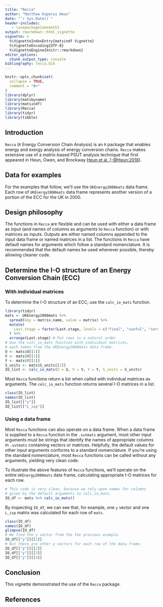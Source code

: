 ```yaml
---
title: "Recca"
author: "Matthew Kuperus Heun"
date: "`r Sys.Date()`"
header-includes:
   - \usepackage{amsmath}
output: rmarkdown::html_vignette
vignette: >
  %\VignetteIndexEntry{matsindf Vignette}
  %\VignetteEncoding{UTF-8}
  %\VignetteEngine{knitr::rmarkdown}
editor_options: 
  chunk_output_type: console
bibliography: recca.bib
---
```


```r
knitr::opts_chunk$set(
  collapse = TRUE,
  comment = "#>"
)
library(dplyr)
library(matsbyname)
library(matsindf)
library(Recca)
library(tidyr)
library(tibble)
```


## Introduction

`Recca` (`R` Energy Conversion Chain Analysis)
is an `R` package that enables
energy and exergy analysis of energy conversion chains.
`Recca` makes extensive use of a matrix-based PSUT analysis technique
that first appeared in Heun, Owen, and Brockway 
[Heun et al. [-@Heun:2018]](https://doi.org/10.1016/j.apenergy.2018.05.109).


## Data for examples

For the examples that follow, we'll use the `UKEnergy2000mats` data frame.
Each row of `UKEnergy2000mats` data frame represents 
another version of a portion of the ECC for the UK in 2000.


## Design philosophy

The functions in `Recca` are flexible and can be used with either a data frame as input
(and names of columns as arguments to `Recca` function) or with matrices as inputs.
Outputs are either named columns appended to the input data frame or named matrices in a list.
The functions in `Recca` have default names for arguments which follow a standard nomenclature.
It is recommended that the default names be used whenever possible, 
thereby allowing cleaner code.


## Determine the I-O structure of an Energy Conversion Chain (ECC)

### With individual matrices

To determine the I-O structure of an ECC, use the `calc_io_mats` function.

```r
library(tidyr)
mats <- UKEnergy2000mats %>% 
  spread(key = matrix.name, value = matrix) %>% 
  mutate(
    Last.stage = factor(Last.stage, levels = c("final", "useful", "services"))
  ) %>% 
  arrange(Last.stage) # Put rows in a natural order
# Use the calc_io_mats function with individual matrices, 
# each taken from the UKEnergy2000mats data frame.
U <- mats$U[[1]]
V <- mats$V[[1]]
Y <- mats$Y[[1]]
S_units <- mats$S_units[[1]]
IO_list <- calc_io_mats(U = U, V = V, Y = Y, S_units = S_units)
```

Most `Recca` functions return a list when called with individual matrices as arguments.
The `calc_io_mats` function returns several I-O matrices in a list.

```r
class(IO_list)
names(IO_list)
IO_list[["y"]]
IO_list[["L_ixp"]]
```

### Using a data frame

Most `Recca` functions can also operate on a data frame.
When a data frame is supplied to a `Recca` function in the `.sutmats` argument, 
most other input arguments must be strings 
that identify the names of appropriate columns in `.sutmats` containing vectors or matrices.
Helpfully, the default values for other input arguments conforms to a standard nomenclature.
If you're using the standard nomenclature, 
most `Recca` functions can be called without any arguments, yielding very clean code.

To illustrate the above features of `Recca` functions, 
we'll operate on the entire `UKEnergy2000mats` data frame, 
calculating appropriate I-O matrices for each row.

```r
# This code is very clean, because we rely upon names for columns
# given by the default arguments to calc_io_mats.
IO_df <- mats %>% calc_io_mats()
```

By inspecting `IO_df`, we can see that, for example, 
one `y` vector and one `L_ixp` matrix was calculated for 
each row of `mats`.

```r
class(IO_df)
names(IO_df)
glimpse(IO_df)
# We find the y vector from the the previous example.
IO_df[["y"]][[1]]
# But there are other y vectors for each row of the data frame.
IO_df[["y"]][[2]]
IO_df[["y"]][[3]]
IO_df[["y"]][[4]]
```





## Conclusion

This vignette demonstrated the use of the `Recca` package. 


## References
